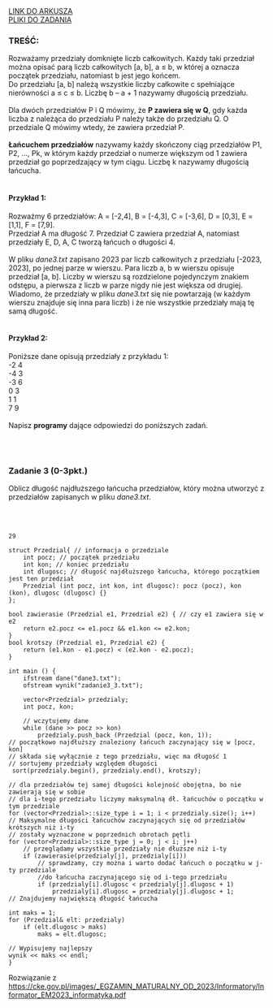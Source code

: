 
<div className="box_link"><a className="link" target="_blank" href="https://cke.gov.pl/images/_EGZAMIN_MATURALNY_OD_2023/Informatory/Informator_EM2023_informatyka.pdf">LINK DO ARKUSZA</a>
<br/>
<a className="link" href="http://cke.gov.pl/images/_EGZAMIN_MATURALNY_OD_2023/Informatory/Informator_EM2023_informatyka_pliki.zip" >PLIKI DO ZADANIA</a>
<br/>
</div>


### TREŚĆ:

Rozważamy przedziały domknięte liczb całkowitych. Każdy taki przedział można opisać parą
liczb całkowitych [a, b], a ≤ b, w której a oznacza początek przedziału, natomiast b jest jego
końcem. <br/>
Do przedziału [a, b] należą wszystkie liczby całkowite c spełniające nierówności a ≤ c ≤ b.
Liczbę b – a + 1 nazywamy długością przedziału.<br/><br/>
Dla dwóch przedziałów P i Q mówimy, że <b>P zawiera się w Q</b>, gdy każda liczba z należąca do
przedziału P należy także do przedziału Q. O przedziale Q mówimy wtedy, że zawiera
przedział P.<br/><br/>
<b>Łańcuchem przedziałów</b> nazywamy każdy skończony ciąg przedziałów P1, P2, …, Pk,
w którym każdy przedział o numerze większym od 1 zawiera przedział go poprzedzający w tym
ciągu. Liczbę k nazywamy długością łańcucha.<br/><br/>

#### Przykład 1:
Rozważmy 6 przedziałów: A = [-2,4], B = [-4,3], C = [-3,6], D = [0,3], E = [1,1],
F = [7,9].<br/>
Przedział A ma długość 7. Przedział C zawiera przedział A, natomiast przedziały E, D, A, C
tworzą łańcuch o długości 4.<br/><br/>
W pliku <i>dane3.txt</i> zapisano 2023 par liczb całkowitych z przedziału [-2023, 2023], po jednej
parze w wierszu. Para liczb a, b w wierszu opisuje przedział [a, b]. Liczby w wierszu są
rozdzielone pojedynczym znakiem odstępu, a pierwsza z liczb w parze nigdy nie jest większa
od drugiej. Wiadomo, że przedziały w pliku <i>dane3.txt</i> się nie powtarzają (w każdym wierszu
znajduje się inna para liczb) i że nie wszystkie przedziały mają tę samą długość.<br/><br/>

#### Przykład 2:
Poniższe dane opisują przedziały z przykładu 1:<br/>
-2 4<br/>
-4 3<br/>
-3 6<br/>
0 3<br/>
1 1<br/>
7 9<br/><br/>
Napisz <b>programy</b> dające odpowiedzi do poniższych zadań.


<br/><br/>

### Zadanie 3   (0-3pkt.)
Oblicz długość najdłuższego łańcucha przedziałów, który można utworzyć z przedziałów
zapisanych w pliku <i>dane3.txt</i>.

<br/>
<br/>

<Dropdown title="ODPOWIEDŹ">

```
29
```

</Dropdown>

<Dropdown title="ROZWIĄZANIE PRZYKŁADOWE - C++">

```
struct Przedzial{ // informacja o przedziale
    int pocz; // początek przedziału
    int kon; // koniec przedziału
    int dlugosc; // długość najdłuższego łańcucha, którego początkiem jest ten przedział
    Przedzial (int pocz, int kon, int dlugosc): pocz (pocz), kon (kon), dlugosc (dlugosc) {}
};

bool zawierasie (Przedzial e1, Przedzial e2) { // czy e1 zawiera się w e2
    return e2.pocz <= e1.pocz && e1.kon <= e2.kon;
}
bool krotszy (Przedzial e1, Przedzial e2) {
    return (e1.kon - e1.pocz) < (e2.kon - e2.pocz);
}

int main () {
    ifstream dane("dane3.txt");
    ofstream wynik("zadanie3_3.txt");
    
    vector<Przedzial> przedzialy;
    int pocz, kon;
 
    // wczytujemy dane
    while (dane >> pocz >> kon)
        przedzialy.push_back (Przedzial (pocz, kon, 1));
// początkowo najdłuższy znaleziony łańcuch zaczynający się w [pocz, kon]
// składa się wyłącznie z tego przedziału, więc ma długość 1
// sortujemy przedziały względem długości
 sort(przedzialy.begin(), przedzialy.end(), krotszy);

// dla przedziałów tej samej długości kolejność obojętna, bo nie zawierają się w sobie
// dla i-tego przedziału liczymy maksymalną dł. łańcuchów o początku w tym przedziale
for (vector<Przedzial>::size_type i = 1; i < przedzialy.size(); i++)
// Maksymalne długości łańcuchów zaczynających się od przedziałów krótszych niż i-ty
// zostały wyznaczone w poprzednich obrotach pętli
for (vector<Przedzial>::size_type j = 0; j < i; j++)
    // przeglądamy wszystkie przedziały nie dłuższe niż i-ty
    if (zawierasie(przedzialy[j], przedzialy[i]))
        // sprawdzamy, czy można i warto dodać łańcuch o początku w j-ty przedziale
        //do łańcucha zaczynającego się od i-tego przedziału
        if (przedzialy[i].dlugosc < przedzialy[j].dlugosc + 1)
            przedzialy[i].dlugosc = przedzialy[j].dlugosc + 1;
// Znajdujemy największą długość łańcucha

int maks = 1;
for (Przedzial& elt: przedzialy)
    if (elt.dlugosc > maks)
        maks = elt.dlugosc;
        
// Wypisujemy najlepszy
wynik << maks << endl;
}

```
<p className={`dropdown_text`}>
Rozwiązanie z <a href="https://cke.gov.pl/images/_EGZAMIN_MATURALNY_OD_2023/Informatory/Informator_EM2023_informatyka.pdf">https://cke.gov.pl/images/_EGZAMIN_MATURALNY_OD_2023/Informatory/Informator_EM2023_informatyka.pdf</a><br/>
</p>

</Dropdown>

